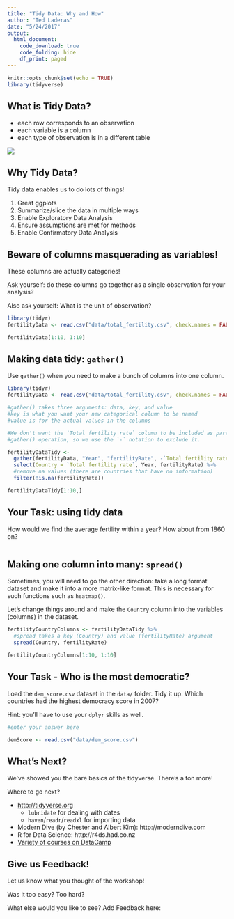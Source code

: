 ```yaml
---
title: "Tidy Data: Why and How"
author: "Ted Laderas"
date: "5/24/2017"
output: 
  html_document:
    code_download: true
    code_folding: hide
    df_print: paged
---
```


```r
knitr::opts_chunk$set(echo = TRUE)
library(tidyverse)
```

## What is Tidy Data?

- each row corresponds to an observation
- each variable is a column
- each type of observation is in a different table

![](figure/tidy-1.png)

## Why Tidy Data?

Tidy data enables us to do lots of things!

1) Great ggplots
2) Summarize/slice the data in multiple ways
3) Enable Exploratory Data Analysis
4) Ensure assumptions are met for methods
5) Enable Confirmatory Data Analysis

## Beware of columns masquerading as variables!

These columns are actually categories!

Ask yourself: do these columns go together as a single observation for your analysis?

Also ask yourself: What is the unit of observation?

```r
library(tidyr)
fertilityData <- read.csv("data/total_fertility.csv", check.names = FALSE)

fertilityData[1:10, 1:10]
```

## Making data tidy: `gather()`

Use `gather()` when you need to make a bunch of columns into one column. 

```r
library(tidyr)
fertilityData <- read.csv("data/total_fertility.csv", check.names = FALSE)

#gather() takes three arguments: data, key, and value
#key is what you want your new categorical column to be named
#value is for the actual values in the columns

#We don't want the `Total fertility rate` column to be included as part of the
#gather() operation, so we use the `-` notation to exclude it.

fertilityDataTidy <- 
  gather(fertilityData, "Year", "fertilityRate", -`Total fertility rate`) %>% 
  select(Country = `Total fertility rate`, Year, fertilityRate) %>% 
  #remove na values (there are countries that have no information)
  filter(!is.na(fertilityRate))

fertilityDataTidy[1:10,]
```

## Your Task: using tidy data

How would we find the average fertility within a year? How about from 1860 on?

```r

```

## Making one column into many: `spread()`

Sometimes, you will need to go the other direction: take a long format dataset and make it into a more matrix-like format. This is necessary for such functions such as `heatmap()`.

Let's change things around and make the `Country` column into the variables (columns) in the dataset. 

```r
fertilityCountryColumns <- fertilityDataTidy %>% 
  #spread takes a key (Country) and value (fertilityRate) argument
  spread(Country, fertilityRate) 

fertilityCountryColumns[1:10, 1:10]
```

## Your Task - Who is the most democratic?

Load the `dem_score.csv` dataset in the `data/` folder. Tidy it up. Which countries had the highest democracy score in 2007?

Hint: you'll have to use your `dplyr` skills as well.

```r
#enter your answer here

demScore <- read.csv("data/dem_score.csv")

```

## What's Next?

We've showed you the bare basics of the tidyverse. There's a ton more!

Where to go next?

- <http://tidyverse.org>
    - `lubridate` for dealing with dates
    - `haven`/`readr`/`readxl` for importing data
- Modern Dive (by Chester and Albert Kim): http://moderndive.com
- R for Data Science: http://r4ds.had.co.nz
- [Variety of courses on DataCamp](https://www.datacamp.com/) 

## Give us Feedback!

Let us know what you thought of the workshop! 

Was it too easy? Too hard?

What else would you like to see? Add Feedback here: